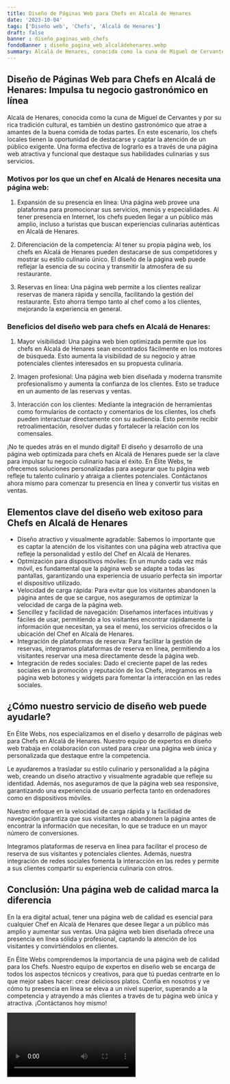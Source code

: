 ```yaml
---
title: Diseño de Páginas Web para Chefs en Alcalá de Henares
date: '2023-10-04'
tags: ['Diseño web', 'Chefs', 'Alcalá de Henares']
draft: false
banner : diseño_paginas_web_chefs
fondoBanner : diseño_pagina_web_alcaládehenares.webp
summary: Alcalá de Henares, conocida como la cuna de Miguel de Cervantes y por su rica tradición cultural, es también un destino gastronómico que atrae a amantes de la buena comida de todas partes. En este escenario, los chefs locales tienen la oportunidad de destacarse y captar la atención de un público exigente. Una forma efectiva de lograrlo es a través de una página web atractiva y funcional que destaque sus habilidades culinarias y sus servicios.
---
```


## Diseño de Páginas Web para Chefs en Alcalá de Henares: Impulsa tu negocio gastronómico en línea

Alcalá de Henares, conocida como la cuna de Miguel de Cervantes y por su rica tradición cultural, es también un destino gastronómico que atrae a amantes de la buena comida de todas partes. En este escenario, los chefs locales tienen la oportunidad de destacarse y captar la atención de un público exigente. Una forma efectiva de lograrlo es a través de una página web atractiva y funcional que destaque sus habilidades culinarias y sus servicios.

### Motivos por los que un chef en Alcalá de Henares necesita una página web:

1. Expansión de su presencia en línea: Una página web provee una plataforma para promocionar sus servicios, menús y especialidades. Al tener presencia en Internet, los chefs pueden llegar a un público más amplio, incluso a turistas que buscan experiencias culinarias auténticas en Alcalá de Henares.

2. Diferenciación de la competencia: Al tener su propia página web, los chefs en Alcalá de Henares pueden destacarse de sus competidores y mostrar su estilo culinario único. El diseño de la página web puede reflejar la esencia de su cocina y transmitir la atmosfera de su restaurante.

3. Reservas en línea: Una página web permite a los clientes realizar reservas de manera rápida y sencilla, facilitando la gestión del restaurante. Esto ahorra tiempo tanto al chef como a los clientes, mejorando la experiencia en general.

### Beneficios del diseño web para chefs en Alcalá de Henares:

1. Mayor visibilidad: Una página web bien optimizada permite que los chefs en Alcalá de Henares sean encontrados fácilmente en los motores de búsqueda. Esto aumenta la visibilidad de su negocio y atrae potenciales clientes interesados en su propuesta culinaria.

2. Imagen profesional: Una página web bien diseñada y moderna transmite profesionalismo y aumenta la confianza de los clientes. Esto se traduce en un aumento de las reservas y ventas.

3. Interacción con los clientes: Mediante la integración de herramientas como formularios de contacto y comentarios de los clientes, los chefs pueden interactuar directamente con su audiencia. Esto permite recibir retroalimentación, resolver dudas y fortalecer la relación con los comensales.

¡No te quedes atrás en el mundo digital! El diseño y desarrollo de una página web optimizada para chefs en Alcalá de Henares puede ser la clave para impulsar tu negocio culinario hacia el éxito. En Élite Webs, te ofrecemos soluciones personalizadas para asegurar que tu página web refleje tu talento culinario y atraiga a clientes potenciales. Contáctanos ahora mismo para comenzar tu presencia en línea y convertir tus visitas en ventas.

<GifSeo />

<Cta />

## Elementos clave del diseño web exitoso para Chefs en Alcalá de Henares

- Diseño atractivo y visualmente agradable: Sabemos lo importante que es captar la atención de los visitantes con una página web atractiva que refleje la personalidad y estilo del Chef en Alcalá de Henares.
- Optmización para dispositivos móviles: En un mundo cada vez más móvil, es fundamental que la página web se adapte a todas las pantallas, garantizando una experiencia de usuario perfecta sin importar el dispositivo utilizado.
- Velocidad de carga rápida: Para evitar que los visitantes abandonen la página antes de que se cargue, nos aseguramos de optimizar la velocidad de carga de la página web.
- Sencillez y facilidad de navegación: Diseñamos interfaces intuitivas y fáciles de usar, permitiendo a los visitantes encontrar rápidamente la información que necesitan, ya sea el menú, los servicios ofrecidos o la ubicación del Chef en Alcalá de Henares.
- Integración de plataformas de reserva: Para facilitar la gestión de reservas, integramos plataformas de reserva en línea, permitiendo a los visitantes reservar una mesa directamente desde la página web.
- Integración de redes sociales: Dado el creciente papel de las redes sociales en la promoción y reputación de los Chefs, integramos en la página web botones y widgets para fomentar la interacción en las redes sociales.

## ¿Cómo nuestro servicio de diseño web puede ayudarle?

En Élite Webs, nos especializamos en el diseño y desarrollo de páginas web para Chefs en Alcalá de Henares. Nuestro equipo de expertos en diseño web trabaja en colaboración con usted para crear una página web única y personalizada que destaque entre la competencia.

Le ayudaremos a trasladar su estilo culinario y personalidad a la página web, creando un diseño atractivo y visualmente agradable que refleje su identidad. Además, nos aseguramos de que la página web sea responsive, garantizando una experiencia de usuario perfecta tanto en ordenadores como en dispositivos móviles.

Nuestro enfoque en la velocidad de carga rápida y la facilidad de navegación garantiza que sus visitantes no abandonen la página antes de encontrar la información que necesitan, lo que se traduce en un mayor número de conversiones.

Integramos plataformas de reserva en línea para facilitar el proceso de reserva de sus visitantes y potenciales clientes. Además, nuestra integración de redes sociales fomenta la interacción en las redes y permite a sus clientes compartir su experiencia culinaria con otros.

## Conclusión: Una página web de calidad marca la diferencia

En la era digital actual, tener una página web de calidad es esencial para cualquier Chef en Alcalá de Henares que desee llegar a un público más amplio y aumentar sus ventas. Una página web bien diseñada ofrece una presencia en línea sólida y profesional, captando la atención de los visitantes y convirtiéndolos en clientes.

En Élite Webs comprendemos la importancia de una página web de calidad para los Chefs. Nuestro equipo de expertos en diseño web se encarga de todos los aspectos técnicos y creativos, para que tú puedas centrarte en lo que mejor sabes hacer: crear deliciosos platos. Confía en nosotros y ve cómo tu presencia en línea se eleva a un nivel superior, superando a la competencia y atrayendo a más clientes a través de tu página web única y atractiva. ¡Contáctanos hoy mismo!

<Video />

<CtaBot job='Chefs' city='Alcalá de Henares'/>

<Gmaps query='Alcalá de Henares+españa+maps' />